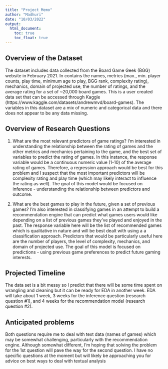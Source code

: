 ```yaml
---
title: "Project Memo"
author: "Madhuri"
date: "10/03/2022"
output: 
  html_document:
    toc: true
    toc_float: true
---
```


## Overview of the Dataset

The dataset includes data collected from the Board Game Geek (BGG) website in February 2021. In contains the names, metrics (max., min. player counts, play time, minimum age to play, BGG rank, complexity rating), mechanics, domain of projected use, the number of ratings, and the average rating for a set of ~20,000 board games. This is a user created data set that can be accessed through Kaggle (https://www.kaggle.com/datasets/andrewmvd/board-games). The variables in this dataset are a mix of numeric and categorical data and there does not appear to be any data missing.


## Overview of Research Questions

1. What are the most relevant predictors of game ratings? 
I'm interested in understanding the relationship between the rating of games and the other metrics and mechanics pertaining to the game, and the best set of variables to predict the rating of games. In this instance, the response variable would be a continuous numeric value (1-10) of the average rating of games. Therefore, a regression approach would be best for this problem and I suspect that the most important predictors will be complexity rating and play time (which may likely interact to influence the rating as well). The goal of this model would be focused on inference - understanding the relationship between predictors and outcome.

2. What are the best games to play in the future, given a set of previous games?
I'm also interested in classifying games in an attempt to build a recommendation engine that can predict what games users would like depending on a list of previous games they've played and enjoyed in the past. The response variable here will be the list of recommended games which is qualitative in nature and will be best dealt with using a a classification approach. Predictors that would be particularly useful here are the number of players, the level of complexity, mechanics, and domain of projected use. The goal of this model is focused on predictions - using previous game preferences to predict future gaming interests.


## Projected Timeline

The data set is a bit messy so I predict that there will be some time spent on wrangling and cleaning but it can be ready for EDA in another week. EDA will take about 1 week, 3 weeks for the inference question (research question #1), and 4 weeks for the recommendation model (research question #2).


## Anticipated problems

Both questions require me to deal with text data (names of games) which may be somewhat challenging, particularly with the recommendation engine. Although somewhat different, I'm hoping that solving the problem for the 1st question will pave the way for the second question. I have no specific questions at the moment but will likely be approaching you for advice on best ways to deal with textual analysis
